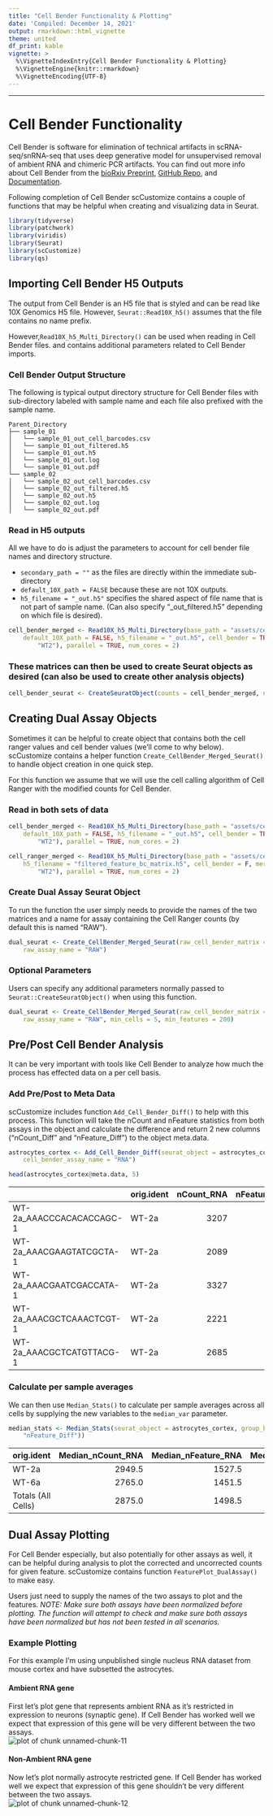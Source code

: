 ```yaml
---
title: "Cell Bender Functionality & Plotting"
date: 'Compiled: December 14, 2021'
output: rmarkdown::html_vignette
theme: united
df_print: kable
vignette: >
  %\VignetteIndexEntry{Cell Bender Functionality & Plotting}
  %\VignetteEngine{knitr::rmarkdown}
  %\VignetteEncoding{UTF-8}
---
```

***

<style>
p.caption {
  font-size: 0.9em;
}
</style>
 


# Cell Bender Functionality
Cell Bender is software for elimination of technical artifacts in scRNA-seq/snRNA-seq that uses deep generative model for unsupervised removal of ambient RNA and chimeric PCR artifacts.  You can find out more info about Cell Bender from the [bioRxiv Preprint](https://www.biorxiv.org/content/10.1101/791699v1), [GitHub Repo](https://github.com/broadinstitute/CellBender), and [Documentation](https://cellbender.readthedocs.io/en/latest/).  
  
Following completion of Cell Bender scCustomize contains a couple of functions that may be helpful when creating and visualizing data in Seurat.


```r
library(tidyverse)
library(patchwork)
library(viridis)
library(Seurat)
library(scCustomize)
library(qs)
```
  




## Importing Cell Bender H5 Outputs  
The output from Cell Bender is an H5 file that is styled and can be read like 10X Genomics H5 file.  However, `Seurat::Read10X_h5()` assumes that the file contains no name prefix.

However,`Read10X_h5_Multi_Directory()` can be used when reading in Cell Bender files. and contains additional parameters related to Cell Bender imports.

### Cell Bender Output Structure
The following is typical output directory structure for Cell Bender files with sub-directory labeled with sample name and each file also prefixed with the sample name.

```
Parent_Directory
├── sample_01
│   └── sample_01_out_cell_barcodes.csv
│   └── sample_01_out_filtered.h5
│   └── sample_01_out.h5
│   └── sample_01_out.log
│   └── sample_01_out.pdf
└── sample_02
│   └── sample_02_out_cell_barcodes.csv
│   └── sample_02_out_filtered.h5
│   └── sample_02_out.h5
│   └── sample_02_out.log
│   └── sample_02_out.pdf
```

### Read in H5 outputs  
All we have to do is adjust the parameters to account for cell bender file names and directory structure.  

* `secondary_path = ""` as the files are directly within the immediate sub-directory
* `default_10X_path = FALSE` because these are not 10X outputs.
* `h5_filename = "_out.h5"` specifies the shared aspect of file name that is not part of sample name.  (Can also specify "_out_filtered.h5" depending on which file is desired).


```r
cell_bender_merged <- Read10X_h5_Multi_Directory(base_path = "assets/cell_bender/", secondary_path = "",
    default_10X_path = FALSE, h5_filename = "_out.h5", cell_bender = TRUE, merge = TRUE, sample_names = c("WT1",
        "WT2"), parallel = TRUE, num_cores = 2)
```

### These matrices can then be used to create Seurat objects as desired (can also be used to create other analysis objects)  


```r
cell_bender_seurat <- CreateSeuratObject(counts = cell_bender_merged, names.field = 1, names.delim = "_")
```

## Creating Dual Assay Objects  
Sometimes it can be helpful to create object that contains both the cell ranger values and cell bender values (we'll come to why below).  scCustomize contains a helper function `Create_CellBender_Merged_Seurat()` to handle object creation in one quick step.

For this function we assume that we will use the cell calling algorithm of Cell Ranger with the modified counts for Cell Bender.  

### Read in both sets of data

```r
cell_bender_merged <- Read10X_h5_Multi_Directory(base_path = "assets/cell_bender/", secondary_path = "",
    default_10X_path = FALSE, h5_filename = "_out.h5", cell_bender = TRUE, merge = TRUE, sample_names = c("WT1",
        "WT2"), parallel = TRUE, num_cores = 2)

cell_ranger_merged <- Read10X_h5_Multi_Directory(base_path = "assets/cell_ranger/", default_10X_path = TRUE,
    h5_filename = "filtered_feature_bc_matrix.h5", cell_bender = F, merge = TRUE, sample_names = c("WT1",
        "WT2"), parallel = TRUE, num_cores = 2)
```

### Create Dual Assay Seurat Object
To run the function the user simply needs to provide the names of the two matrices and a name for assay containing the Cell Ranger counts (by default this is named "RAW").

```r
dual_seurat <- Create_CellBender_Merged_Seurat(raw_cell_bender_matrix = cell_bender_merged, raw_counts_matrix = cell_ranger_merged,
    raw_assay_name = "RAW")
```

### Optional Parameters
Users can specify any additional parameters normally passed to `Seurat::CreateSeuratObject()` when using this function.

```r
dual_seurat <- Create_CellBender_Merged_Seurat(raw_cell_bender_matrix = cell_bender_merged, raw_counts_matrix = cell_ranger_merged,
    raw_assay_name = "RAW", min_cells = 5, min_features = 200)
```

## Pre/Post Cell Bender Analysis  
It can be very important with tools like Cell Bender to analyze how much the process has effected data on a per cell basis.

### Add Pre/Post to Meta Data
scCustomize includes function `Add_Cell_Bender_Diff()` to help with this process.  This function will take the nCount and nFeature statistics from both assays in the object and calculate the difference and return 2 new columns ("nCount_Diff" and "nFeature_Diff") to the object meta.data.


```r
astrocytes_cortex <- Add_Cell_Bender_Diff(seurat_object = astrocytes_cortex, raw_assay_name = "RAW",
    cell_bender_assay_name = "RNA")

head(astrocytes_cortex@meta.data, 5)
```

<table class="table table-bordered table-condensed table-responsive table-striped" style="margin-left: auto; margin-right: auto;">
 <thead>
  <tr>
   <th style="text-align:left;">   </th>
   <th style="text-align:left;"> orig.ident </th>
   <th style="text-align:right;"> nCount_RNA </th>
   <th style="text-align:right;"> nFeature_RNA </th>
   <th style="text-align:right;"> nCount_RAW </th>
   <th style="text-align:right;"> nFeature_RAW </th>
   <th style="text-align:right;"> percent_mito </th>
   <th style="text-align:right;"> percent_ribo </th>
   <th style="text-align:right;"> percent_mito_ribo </th>
   <th style="text-align:right;"> nCount_SCT </th>
   <th style="text-align:right;"> nFeature_SCT </th>
   <th style="text-align:left;"> SCT_snn_res.0.6 </th>
   <th style="text-align:left;"> seurat_clusters </th>
   <th style="text-align:right;"> nFeature_Diff </th>
   <th style="text-align:right;"> nCount_Diff </th>
  </tr>
 </thead>
<tbody>
  <tr>
   <td style="text-align:left;"> WT-2a_AAACCCACACACCAGC-1 </td>
   <td style="text-align:left;"> WT-2a </td>
   <td style="text-align:right;"> 3207 </td>
   <td style="text-align:right;"> 1699 </td>
   <td style="text-align:right;"> 3472 </td>
   <td style="text-align:right;"> 1852 </td>
   <td style="text-align:right;"> 0.0311818 </td>
   <td style="text-align:right;"> 0.0311818 </td>
   <td style="text-align:right;"> 0.0623636 </td>
   <td style="text-align:right;"> 3103 </td>
   <td style="text-align:right;"> 1695 </td>
   <td style="text-align:left;"> 2 </td>
   <td style="text-align:left;"> 2 </td>
   <td style="text-align:right;"> 153 </td>
   <td style="text-align:right;"> 265 </td>
  </tr>
  <tr>
   <td style="text-align:left;"> WT-2a_AAACGAAGTATCGCTA-1 </td>
   <td style="text-align:left;"> WT-2a </td>
   <td style="text-align:right;"> 2089 </td>
   <td style="text-align:right;"> 1217 </td>
   <td style="text-align:right;"> 2326 </td>
   <td style="text-align:right;"> 1354 </td>
   <td style="text-align:right;"> 0.0000000 </td>
   <td style="text-align:right;"> 0.0478698 </td>
   <td style="text-align:right;"> 0.0478698 </td>
   <td style="text-align:right;"> 2468 </td>
   <td style="text-align:right;"> 1216 </td>
   <td style="text-align:left;"> 2 </td>
   <td style="text-align:left;"> 2 </td>
   <td style="text-align:right;"> 137 </td>
   <td style="text-align:right;"> 237 </td>
  </tr>
  <tr>
   <td style="text-align:left;"> WT-2a_AAACGAATCGACCATA-1 </td>
   <td style="text-align:left;"> WT-2a </td>
   <td style="text-align:right;"> 3327 </td>
   <td style="text-align:right;"> 1677 </td>
   <td style="text-align:right;"> 3687 </td>
   <td style="text-align:right;"> 1882 </td>
   <td style="text-align:right;"> 0.2103998 </td>
   <td style="text-align:right;"> 0.4207995 </td>
   <td style="text-align:right;"> 0.6311993 </td>
   <td style="text-align:right;"> 3148 </td>
   <td style="text-align:right;"> 1672 </td>
   <td style="text-align:left;"> 4 </td>
   <td style="text-align:left;"> 4 </td>
   <td style="text-align:right;"> 205 </td>
   <td style="text-align:right;"> 360 </td>
  </tr>
  <tr>
   <td style="text-align:left;"> WT-2a_AAACGCTCAAACTCGT-1 </td>
   <td style="text-align:left;"> WT-2a </td>
   <td style="text-align:right;"> 2221 </td>
   <td style="text-align:right;"> 1236 </td>
   <td style="text-align:right;"> 2472 </td>
   <td style="text-align:right;"> 1378 </td>
   <td style="text-align:right;"> 0.0900495 </td>
   <td style="text-align:right;"> 0.1350743 </td>
   <td style="text-align:right;"> 0.2251238 </td>
   <td style="text-align:right;"> 2504 </td>
   <td style="text-align:right;"> 1235 </td>
   <td style="text-align:left;"> 4 </td>
   <td style="text-align:left;"> 4 </td>
   <td style="text-align:right;"> 142 </td>
   <td style="text-align:right;"> 251 </td>
  </tr>
  <tr>
   <td style="text-align:left;"> WT-2a_AAACGCTCATGTTACG-1 </td>
   <td style="text-align:left;"> WT-2a </td>
   <td style="text-align:right;"> 2685 </td>
   <td style="text-align:right;"> 1518 </td>
   <td style="text-align:right;"> 2999 </td>
   <td style="text-align:right;"> 1694 </td>
   <td style="text-align:right;"> 0.0744879 </td>
   <td style="text-align:right;"> 0.8193669 </td>
   <td style="text-align:right;"> 0.8938547 </td>
   <td style="text-align:right;"> 2720 </td>
   <td style="text-align:right;"> 1509 </td>
   <td style="text-align:left;"> 4 </td>
   <td style="text-align:left;"> 4 </td>
   <td style="text-align:right;"> 176 </td>
   <td style="text-align:right;"> 314 </td>
  </tr>
</tbody>
</table>

### Calculate per sample averages  
We can then use `Median_Stats()` to calculate per sample averages across all cells by supplying the new variables to the `median_var` parameter.


```r
median_stats <- Median_Stats(seurat_object = astrocytes_cortex, group_by_var = "orig.ident", median_var = c("nCount_Diff",
    "nFeature_Diff"))
```

<table class="table table-bordered table-condensed table-responsive table-striped" style="margin-left: auto; margin-right: auto;">
 <thead>
  <tr>
   <th style="text-align:left;"> orig.ident </th>
   <th style="text-align:right;"> Median_nCount_RNA </th>
   <th style="text-align:right;"> Median_nFeature_RNA </th>
   <th style="text-align:right;"> Median_percent_mito </th>
   <th style="text-align:right;"> Median_percent_ribo </th>
   <th style="text-align:right;"> Median_percent_mito_ribo </th>
   <th style="text-align:right;"> Median_nCount_Diff </th>
   <th style="text-align:right;"> Median_nFeature_Diff </th>
  </tr>
 </thead>
<tbody>
  <tr>
   <td style="text-align:left;"> WT-2a </td>
   <td style="text-align:right;"> 2949.5 </td>
   <td style="text-align:right;"> 1527.5 </td>
   <td style="text-align:right;"> 0.0224121 </td>
   <td style="text-align:right;"> 0.0673027 </td>
   <td style="text-align:right;"> 0.0948317 </td>
   <td style="text-align:right;"> 280 </td>
   <td style="text-align:right;"> 156 </td>
  </tr>
  <tr>
   <td style="text-align:left;"> WT-6a </td>
   <td style="text-align:right;"> 2765.0 </td>
   <td style="text-align:right;"> 1451.5 </td>
   <td style="text-align:right;"> 0.0352609 </td>
   <td style="text-align:right;"> 0.0656276 </td>
   <td style="text-align:right;"> 0.1065341 </td>
   <td style="text-align:right;"> 279 </td>
   <td style="text-align:right;"> 154 </td>
  </tr>
  <tr>
   <td style="text-align:left;"> Totals (All Cells) </td>
   <td style="text-align:right;"> 2875.0 </td>
   <td style="text-align:right;"> 1498.5 </td>
   <td style="text-align:right;"> 0.0293169 </td>
   <td style="text-align:right;"> 0.0665447 </td>
   <td style="text-align:right;"> 0.1006627 </td>
   <td style="text-align:right;"> 279 </td>
   <td style="text-align:right;"> 156 </td>
  </tr>
</tbody>
</table>

## Dual Assay Plotting
For Cell Bender especially, but also potentially for other assays as well, it can be helpful during analysis to plot the corrected and uncorrected counts for given feature.  scCustomize contains function `FeaturePlot_DualAssay()` to make easy.

Users just need to supply the names of the two assays to plot and the features.
*NOTE: Make sure both assays have been normalized before plotting.  The function will attempt to check and make sure both assays have been normalized but has not been tested in all scenarios.*

### Example Plotting
For this example I'm using unpublished single nucleus RNA dataset from mouse cortex and have subsetted the astrocytes.

#### Ambient RNA gene
First let's plot gene that represents ambient RNA as it's restricted in expression to neurons (synaptic gene).  If Cell Bender has worked well we expect that expression of this gene will be very different between the two assays.
<img src="figure/unnamed-chunk-11-1.png" title="plot of chunk unnamed-chunk-11" alt="plot of chunk unnamed-chunk-11" style="display: block; margin: auto;" />

#### Non-Ambient RNA gene
Now let's plot normally astrocyte restricted gene.  If Cell Bender has worked well we expect that expression of this gene shouldn't be very different between the two assays.
<img src="figure/unnamed-chunk-12-1.png" title="plot of chunk unnamed-chunk-12" alt="plot of chunk unnamed-chunk-12" style="display: block; margin: auto;" />
